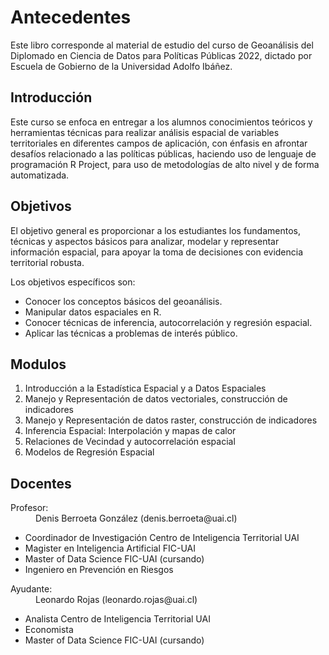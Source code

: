# Antecedentes {.unnumbered}

Este libro corresponde al material de estudio del curso de Geoanálisis del Diplomado en Ciencia de Datos para Políticas Públicas 2022, dictado por Escuela de Gobierno de la Universidad Adolfo Ibáñez.

## Introducción

Este curso se enfoca en entregar a los alumnos conocimientos teóricos y herramientas técnicas para realizar análisis espacial de variables territoriales en diferentes campos de aplicación, con énfasis en afrontar desafíos relacionado a las políticas públicas, haciendo uso de lenguaje de programación R Project, para uso de metodologías de alto nivel y de forma automatizada.

## Objetivos

El objetivo general es proporcionar a los estudiantes los fundamentos, técnicas y aspectos básicos para analizar, modelar y representar información espacial, para apoyar la toma de decisiones con evidencia territorial robusta.

Los objetivos específicos son:

- Conocer los conceptos básicos del geoanálisis.
- Manipular datos espaciales en R.
- Conocer técnicas de inferencia, autocorrelación y regresión espacial.
- Aplicar las técnicas a problemas de interés público.

## Modulos

1.	Introducción a la Estadística Espacial y a Datos Espaciales
2.	Manejo y Representación de datos vectoriales, construcción de indicadores
3.	Manejo y Representación de datos raster, construcción de indicadores
4.	Inferencia Espacial: Interpolación y mapas de calor
5.	Relaciones de Vecindad y autocorrelación espacial
6.	Modelos de Regresión Espacial

## Docentes

Profesor:
: Denis Berroeta González (denis.berroeta@uai.cl)

- Coordinador de Investigación Centro de Inteligencia Territorial UAI
- Magister en Inteligencia Artificial FIC-UAI
- Master of Data Science FIC-UAI (cursando)
- Ingeniero en Prevención en Riesgos 

Ayudante:
: Leonardo Rojas (leonardo.rojas@uai.cl)

- Analista Centro de Inteligencia Territorial UAI
- Economista 
- Master of Data Science FIC-UAI (cursando)